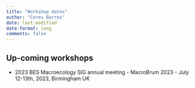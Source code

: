 ```yaml
---
title: "Workshop dates"
author: "Ceres Barros"
date: last-modified
date-format: long
comments: false
---
```


## Up-coming workshops

- 2023 BES Macroecology SIG annual meeting - MacroBrum 2023 - July 12-13th, 2023, Birmingham UK


